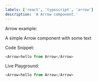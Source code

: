 ```yaml
---
labels: ['react', 'typescript', 'arrow']
description: 'A Arrow component.'
---
```



Arrow example:

A simple Arrow component with some text

Code Snippet:
```js
<Arrow>hello from Arrow</Arrow>
```


Live Playground:
```js live
<Arrow>hello from Arrow</Arrow>
```
